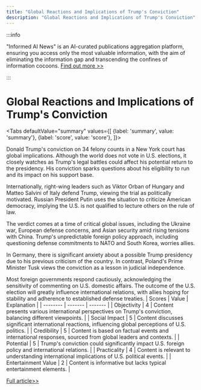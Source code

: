 ```yaml
---
title: "Global Reactions and Implications of Trump's Conviction"
description: "Global Reactions and Implications of Trump's Conviction"
---
```



:::info

"Informed AI News" is an AI-curated publications aggregation platform, ensuring you access only the most valuable information, with the aim of eliminating the information gap and transcending the confines of information cocoons.  [Find out more >>](/docs/guides)

:::

# Global Reactions and Implications of Trump's Conviction


<Tabs
	defaultValue="summary"
	values={[
	{label: 'summary', value: 'summary'},
	{label: 'score', value: 'score'},
]}>
<TabItem value="summary">


Donald Trump's conviction on 34 felony counts in a New York court has global implications. Although the world does not vote in U.S. elections, it closely watches as Trump's legal battles could affect his potential return to the presidency. His conviction sparks questions about his eligibility to run and its impact on his support base.

Internationally, right-wing leaders such as Viktor Orban of Hungary and Matteo Salvini of Italy defend Trump, viewing the trial as politically motivated. Russian President Putin uses the situation to criticize American democracy, implying the U.S. is not qualified to lecture others on the rule of law.

The verdict comes at a time of critical global issues, including the Ukraine war, European defense concerns, and Asian security amid rising tensions with China. Trump's unpredictable foreign policy approach, including questioning defense commitments to NATO and South Korea, worries allies.

In Germany, there is significant anxiety about a possible Trump presidency due to his previous criticism of the country. In contrast, Poland's Prime Minister Tusk views the conviction as a lesson in judicial independence.

Most foreign governments respond cautiously, acknowledging the sensitivity of commenting on U.S. domestic affairs. The outcome of the U.S. election will greatly influence international relations, with allies hoping for stability and adherence to established defense treaties.
</TabItem>
<TabItem value="score">
	| Scores     | Value   | Explanation |
	| -------- | ------- | ------- |
	| Objectivity  | 4    | Content presents various international perspectives on Trump's conviction, balancing different viewpoints.    |
	| Social Impact | 5     | Content discusses significant international reactions, influencing global perceptions of U.S. politics.    |
	| Credibility    | 5    | Content is based on factual events and international responses, sourced from global leaders and contexts.    |
	| Potential    | 5    | Trump's conviction could significantly impact U.S. foreign policy and international relations.    |
	| Practicality    | 4    | Content is relevant to understanding international implications of U.S. political events.    |
	| Entertainment Value    | 2    | Content is informative but lacks typical entertainment elements.    |
</TabItem>
</Tabs>

[Full article>>](https://www.nytimes.com/2024/05/31/world/asia/trump-conviction-world-reaction.html)
